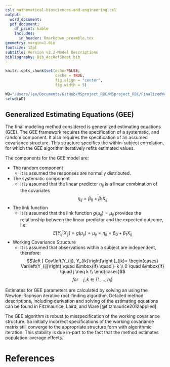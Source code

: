 ```yaml
---
csl: mathematical-biosciences-and-engineering.csl
output:
  word_document: 
  pdf_document: 
    df_print: kable
    includes:
      in_header: Rmarkdown_preamble.tex
geometry: margin=1.0in
fontsize: 12pt
subtitle: Version v2.2-Model Descriptions
bibliography: Bib_AccRefSheet.bib
---
```



<!------------------------------------------------------------------------------>
<!--  ####  KNITR Setup & Script Information   #### -->
<!------------------------------------------------------------------------------>

<!--  ####  KNITR Specs   #### -->
```r
knitr::opts_chunk$set(echo=FALSE, 
                      cache = TRUE, 
                      fig.align = "center",
                      fig.width = 5)
```


<!-- ####	 Set Working Directory	 ####   -->
```r
WD="/Users/lee/Documents/GitHub/MSproject_RBC/MSproject_RBC/FinalizedWriteUps/vFINAL/4 Model Descriptions/GEEv2"
setwd(WD)
```
<!------------------------------------------------------------------------------>

<!------------------------------------------------------------------------------>

## Generalized Estimating Equations (GEE)

The final modeling method considered is generalized estimating equations (GEE). The GEE framework requires the specification of a systematic, and random component.  It also requires the specification of an assumed covariance structure.  This structure specifies the within-subject correlation, for which the GEE algorithm iteratively refits estimated values.  

The components for the GEE model are:

- The random component
    - It is assumed the responses are \textit{approximately} normally distributed.

- The systematic component
    - It is assumed that the linear predictor $\eta_{ij}$ is a linear combination of the covariates $$\eta_{ij} = \beta_{0} + \beta_{1} X_{ij}$$

- The link function
    - It is assumed that the link function $g(\mu_{ij})=\mu_{ij}$ provides the relationship between the linear predictor and the expected outcome, i.e: $$E\left [Y_{ij} | X_{ij} \right ] = g(\mu_{ij}) = \mu_{ij}= \eta_{ij} = \beta_{0}+ \beta_{1} X_{ij}$$
  
- Working Covariance Structure
    - It is assumed that observations within a subject are independent, therefore:
$$\left [ Cov\left(Y_{ij}, Y_{ik}\right)\right ]_{jk}=
\begin{cases}
Var\left(Y_{ij}\right)  \quad &\mbox{if} \quad j=k \\
0 \quad &\mbox{if} \quad j \neq k \\
\end{cases}$$
$$for \quad j,k \in \left \{  1, \ldots, n_{i}   \right \}$$

Estimates for GEE parameters are calculated by solving an \textit{estimating equation} using the Newton-Raphson iterative root-finding algorithm.  Detailed method descriptions, including derivation and solving of the estimating equations can be found in Fitzmaurice, Laird, and Ware [@fitzmaurice2012applied].

The GEE algorithm is robust to misspecification of the working covariance structure.  So initially incorrect specifications of the working covariance matrix still converge to the appropriate structure form with algorithmic iteration.  This stability is due in-part to the fact that the method estimates population-average effects.  

<!------------------------------------------------------------------------------>


# References

\bibliography{Bib_AccRefSheet}



